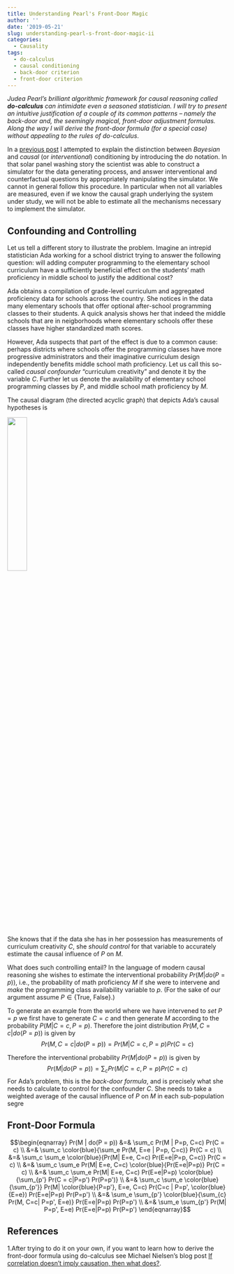 ```yaml
---
title: Understanding Pearl's Front-Door Magic
author: ''
date: '2019-05-21'
slug: understanding-pearl-s-front-door-magic-ii
categories:
  - Causality
tags:
  - do-calculus
  - causal conditioning
  - back-door criterion
  - front-door criterion
---
```


_Judea Pearl's brilliant algorithmic framework for causal reasoning called __do-calculus__ can intimidate even a seasoned statistician. I will try to present an intuitive justification of a couple of its common patterns -- namely the back-door and, the seemingly magical, front-door adjustment formulas. Along the way I will derive the front-door formula (for a special case) without appealing to the rules of do-calculus_.

In a [previous post](https://modsimopt.netlify.com/post/2019/05/18/understanding-pearl-s-front-door-magic-part-i/) I attempted to explain the distinction between _Bayesian_ and _causal_ (or _interventional_) conditioning by introducing the _do_ notation. In that solar panel washing story the scientist was able to construct a simulator for the data generating process, and answer interventional and counterfactual questions by appropriately manipulating the simulator. We cannot in general follow this procedure. In particular when not all variables are measured, even if we know the causal graph underlying the system under study, we will not be able to estimate all the mechanisms necessary to implement the simulator.  

Confounding and Controlling
---------------------------

Let us tell a different story to illustrate the problem. Imagine an intrepid statistician Ada working for a school district trying to answer the following question: will adding computer programming to the elementary school curriculum have a sufficiently beneficial effect on the students' math proficiency in middle school to justify the additional cost?

Ada obtains a compilation of grade-level curriculum and aggregated proficiency data for schools across the country. She notices in the data many elementary schools that offer optional after-school programming classes to their students. A quick analysis shows her that indeed the middle schools that are in neigborhoods where elementary schools offer these classes have higher standardized math scores. 

However, Ada suspects that part of the effect is due to a common cause: perhaps districts where schools offer the programming classes have more progressive administrators and their imaginative curriculum design independently benefits middle school math proficiency. Let us call this so-called _causal confounder_ "curriculum creativity" and denote it by the variable $C$. Further let us denote the availability of elementary school programming classes by $P$, and middle school math proficiency by $M$. 

The causal diagram (the directed acyclic graph) that depicts Ada's causal hypotheses is 

![](/post/2019-05-21-understanding-pearl-s-front-door-magic-ii_files/programming_example1.png){width=30%}

She knows that if the data she has in her possession has measurements of curriculum creativity $C$, she _should control_ for that variable to accurately estimate the causal influence of $P$ on $M$.

What does such controlling entail? In the language of modern causal reasoning she wishes to estimate the interventional probability $Pr(M|do(P =p))$, i.e., the probability of math proficiency $M$ if she were to intervene and _make_ the programming class availability variable to $p$. (For the sake of our argument assume $P \in \{\mbox{True, False}\}$.)

To generate an example from the world where we have intervened to _set_ $P=p$ we first have to generate $C = c$ and then generate $M$ according to the probability $P(M | C=c, P=p)$. Therefore the joint distribution $Pr(M, C=c|do(P=p))$ is given by
$$ Pr(M, C=c| do(P=p)) = Pr(M| C=c, P=p) Pr(C=c)$$ 

Therefore the interventional probability $Pr(M|do(P =p))$ is given by
$$Pr(M|do(P =p)) = \sum_c Pr(M| C=c, P=p) Pr(C=c)$$
For Ada's problem, this is the _back-door formula_, and is precisely what she needs to calculate to control for the confounder $C$. She needs to take a weighted average of the causal influence of $P$ on $M$ in each sub-population segre

Front-Door Formula
-------------------


$$\begin{eqnarray}
Pr(M | do(P = p)) &=& \sum_c Pr(M | P=p, C=c) Pr(C = c) \\
&=& \sum_c \color{blue}{\sum_e Pr(M, E=e | P=p, C=c)} Pr(C = c) \\
&=& \sum_c \sum_e \color{blue}{Pr(M| E=e, C=c) Pr(E=e|P=p, C=c)} Pr(C = c) \\
&=& \sum_c \sum_e Pr(M| E=e, C=c) \color{blue}{Pr(E=e|P=p)} Pr(C = c) \\
&=& \sum_c \sum_e  Pr(M| E=e, C=c) Pr(E=e|P=p) \color{blue}{\sum_{p'} Pr(C = c|P=p') Pr(P=p')} \\
&=& \sum_c \sum_e \color{blue}{\sum_{p'}}  Pr(M| \color{blue}{P=p'}, E=e, C=c) Pr(C=c | P=p', \color{blue}{E=e}) Pr(E=e|P=p) Pr(P=p') \\
&=& \sum_e \sum_{p'} \color{blue}{\sum_{c}  Pr(M, C=c| P=p', E=e)} Pr(E=e|P=p) Pr(P=p') \\
&=&  \sum_e \sum_{p'}  Pr(M| P=p', E=e) Pr(E=e|P=p) Pr(P=p')
\end{eqnarray}$$


References
----------

1.After trying to do it on your own, if you want to learn how to derive the front-door formula using do-calculus see Michael Nielsen's blog post [If correlation doesn’t imply causation, then what does?](http://www.michaelnielsen.org/ddi/if-correlation-doesnt-imply-causation-then-what-does/).